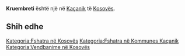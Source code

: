 {{Fshat në 
 | Emri                = Kruembreti
 | EmriAlt                = 
 | NAME_SHORT_FORM=      
 | NAME_GENERIC=      
 | NAME_SORT_NAME_RO=      KRUEMBRETI
 | FULL_NAME_RO = Kruembreti
 | FULL_NAME_ND_RO=Kruembreti
 | SORT_NAME_RG=KRUEMBRETI
 | FULL_NAME_RG=Kruembreti
 | FULL_NAME_ND_RG=Kruembreti
 | SRP_NAME_SHORT_FORM=      
 | SRP_NAME_GENERIC=      
 | SRP_NAME_SORT_NAME_RO=      
 | SRP_FULL_NAME_RO = 
 | SRP_FULL_NAME_ND_RO=
 | SRP_SORT_NAME_RG=
 | SRP_FULL_NAME_RG=
 | SRP_FULL_NAME_ND_RG=
 | Emri (Rasa dhanore) = 
 | Figura              = 
 | Shteti              = Kosovo
 | Komuna              = Kaçanik
 | Kodi postar         = 
 | Sipërfaqja          = 

 | Popullsia           = 

 | Regj. i popullsisë  = 
 | Dend. e popullsisë  = 
 | Faqja zyrtare       = 
 <!--- Koordinatat ----> 
 | Gjerësia            = 42.604444
 | Gjatësia            = 20.933889
 | Lartësia            = 
}}
'''Kruembreti''' është një [[]] në [[Kaçanik]] të [[Kosovës]].

<!-- == Gjeografia == -->
<!-- == Historia == -->
<!-- == Demografia == -->
== Shih edhe ==
{{Komuna Kaçanik}}
{{Kosovo-Administrata-Cung}}

[[Kategoria:Fshatra në Kosovës]]
[[Kategoria:Fshatra në Kommunes Kaçanik]]
[[Kategoria:Vendbanime në Kosovës]]